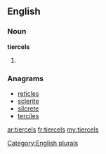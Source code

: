 ==English==

===Noun===
'''tiercels'''

# {{plural of|[[tiercel]]}}

===Anagrams===
* [[reticles#English|reticles]]
* [[sclerite#English|sclerite]]
* [[silcrete#English|silcrete]]
* [[terciles#English|terciles]]

[[Category:English plurals]]

[[ar:tiercels]]
[[fr:tiercels]]
[[my:tiercels]]